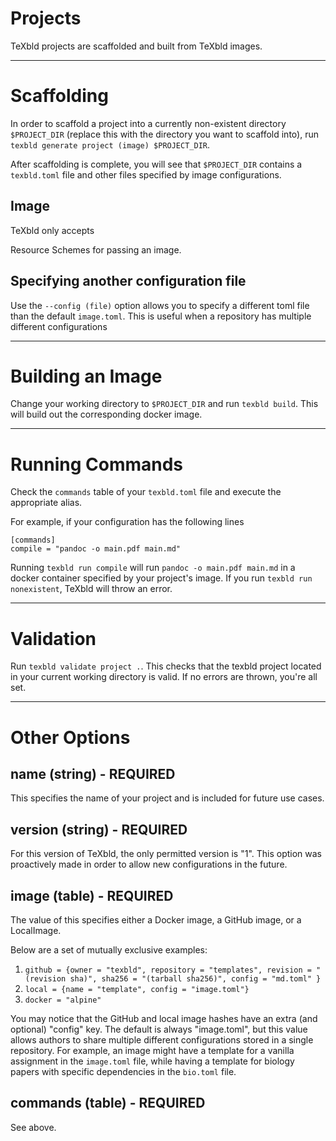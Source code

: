 
<Docs />

# Projects

TeXbld projects are scaffolded and built from TeXbld images.

---

# Scaffolding

In order to scaffold a project into a currently non-existent directory
`$PROJECT_DIR` (replace this with the directory you want to scaffold into), run
`texbld generate project (image) $PROJECT_DIR`.

After scaffolding is complete, you will see that `$PROJECT_DIR` contains a
`texbld.toml` file and other files specified by image configurations.

## Image

TeXbld only accepts
<Link href="./resource">Resource Schemes</Link>
for passing an image.

## Specifying another configuration file

Use the `--config (file)` option allows you to specify a different toml file
than the default `image.toml`. This is useful when a repository has multiple
different configurations

---

# Building an Image

Change your working directory to `$PROJECT_DIR` and run `texbld build`. This
will build out the corresponding docker image.

---

# Running Commands

Check the `commands` table of your `texbld.toml` file and execute the
appropriate alias.

For example, if your configuration has the following lines

```
[commands]
compile = "pandoc -o main.pdf main.md"
```

Running `texbld run compile` will run `pandoc -o main.pdf main.md` in a docker
container specified by your project's image. If you run
`texbld run nonexistent`, TeXbld will throw an error.

---

# Validation

Run `texbld validate project .`.
This checks that the texbld project located in your current working directory is valid. If no errors are thrown, you're all set.

---

# Other Options

## name (string) - REQUIRED

This specifies the name of your project and is included for future use cases.

## version (string) - REQUIRED

For this version of TeXbld, the only permitted version is "1". This option was
proactively made in order to allow new configurations in the future.

## image (table) - REQUIRED

The value of this specifies either a Docker image, a GitHub image, or a
LocalImage.

Below are a set of mutually exclusive examples:

1. `github = {owner = "texbld", repository = "templates", revision = "(revision sha)", sha256 = "(tarball sha256)", config = "md.toml" }`
2. `local = {name = "template", config = "image.toml"}`
3. `docker = "alpine"`

You may notice that the GitHub and local image hashes have an extra (and
optional) "config" key. The default is always "image.toml", but this value
allows authors to share multiple different configurations stored in a single
repository. For example, an image might have a template for a vanilla assignment
in the `image.toml` file, while having a template for biology papers with
specific dependencies in the `bio.toml` file.

## commands (table) - REQUIRED

See above.
